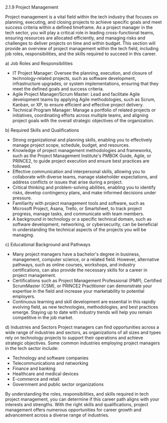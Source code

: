 2.1.9 Project Management

Project management is a vital field within the tech industry that focuses on planning, executing, and closing projects to achieve specific goals and meet success criteria within a defined timeframe. As a project manager in the tech sector, you will play a critical role in leading cross-functional teams, ensuring resources are allocated efficiently, and managing risks and challenges to deliver projects on time and within budget. This section will provide an overview of project management within the tech field, including job roles, responsibilities, and the skills required to succeed in this career.

a) Job Roles and Responsibilities

- IT Project Manager: Oversee the planning, execution, and closure of technology-related projects, such as software development, infrastructure upgrades, or system implementations, ensuring that they meet the defined goals and success criteria.
- Agile Project Manager/Scrum Master: Lead and facilitate Agile development teams by applying Agile methodologies, such as Scrum, Kanban, or XP, to ensure efficient and effective project delivery.
- Technical Program Manager: Manage a portfolio of related projects or initiatives, coordinating efforts across multiple teams, and aligning project goals with the overall strategic objectives of the organization.

b) Required Skills and Qualifications

- Strong organizational and planning skills, enabling you to effectively manage project scope, schedule, budget, and resources.
- Knowledge of project management methodologies and frameworks, such as the Project Management Institute's PMBOK Guide, Agile, or PRINCE2, to guide project execution and ensure best practices are followed.
- Effective communication and interpersonal skills, allowing you to collaborate with diverse teams, manage stakeholder expectations, and address conflicts or issues that arise during a project.
- Critical thinking and problem-solving abilities, enabling you to identify risks, develop contingency plans, and make informed decisions under pressure.
- Familiarity with project management tools and software, such as Microsoft Project, Asana, Trello, or Smartsheet, to track project progress, manage tasks, and communicate with team members.
- A background in technology or a specific technical domain, such as software development, networking, or cybersecurity, can be beneficial in understanding the technical aspects of the projects you will be managing.

c) Educational Background and Pathways

- Many project managers have a bachelor's degree in business, management, computer science, or a related field. However, alternative pathways, such as online courses, workshops, and industry certifications, can also provide the necessary skills for a career in project management.
- Certifications such as Project Management Professional (PMP), Certified ScrumMaster (CSM), or PRINCE2 Practitioner can demonstrate your expertise in the field and increase your marketability to potential employers.
- Continuous learning and skill development are essential in this rapidly evolving field, as new technologies, methodologies, and best practices emerge. Staying up to date with industry trends will help you remain competitive in the job market.

d) Industries and Sectors
Project managers can find opportunities across a wide range of industries and sectors, as organizations of all sizes and types rely on technology projects to support their operations and achieve strategic objectives. Some common industries employing project managers in the tech sector include:

- Technology and software companies
- Telecommunications and networking
- Finance and banking
- Healthcare and medical devices
- E-commerce and retail
- Government and public sector organizations

By understanding the roles, responsibilities, and skills required in tech project management, you can determine if this career path aligns with your interests and strengths. With the right skills and qualifications, project management offers numerous opportunities for career growth and advancement across a diverse range of industries.
